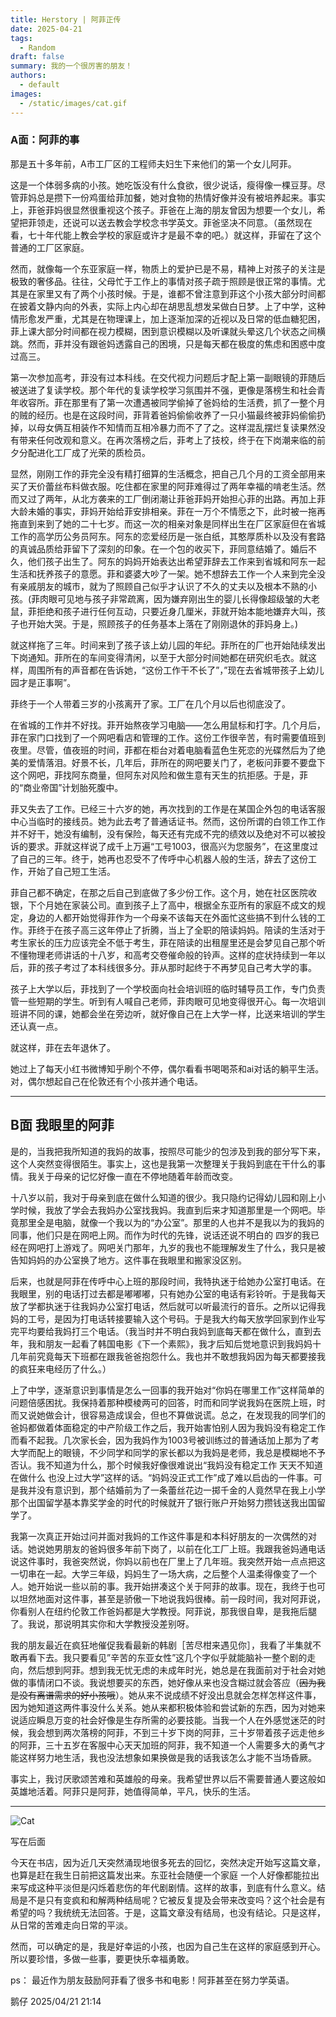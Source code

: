 ```yaml
---
title: Herstory | 阿菲正传
date: 2025-04-21
tags:
  - Random
draft: false
summary: 我的一个很厉害的朋友！
authors:
  - default
images:
  - /static/images/cat.gif
---
```


### A面：阿菲的事

那是五十多年前，A市工厂区的工程师夫妇生下来他们的第一个女儿阿菲。

这是一个体弱多病的小孩。她吃饭没有什么食欲，很少说话，瘦得像一棵豆芽。尽管菲妈总是攒下一份鸡蛋给菲加餐，她对食物的热情好像并没有被培养起来。事实上，菲爸菲妈很显然很重视这个孩子。菲爸在上海的朋友曾因为想要一个女儿，希望把菲领走，还说可以送去教会学校念书学英文。菲爸坚决不同意。（虽然现在看，七十年代能上教会学校的家庭或许才是最不幸的吧。）就这样，菲留在了这个普通的工厂区家庭。

然而，就像每一个东亚家庭一样，物质上的爱护已是不易，精神上对孩子的关注是极致的奢侈品。往往，父母忙于工作上的事情对孩子疏于照顾是很正常的事情。尤其是在家里又有了两个小孩时候。于是，谁都不曾注意到菲这个小孩大部分时间都在披着文静内向的外表，实际上内心却在胡思乱想发呆做白日梦。上了中学，这种情形愈发严重，尤其是在物理课上，加上逐渐加深的近视以及日常的低血糖犯困，菲上课大部分时间都在视力模糊，困到意识模糊以及听课就头晕这几个状态之间横跳。然而，菲并没有跟爸妈透露自己的困境，只是每天都在极度的焦虑和困惑中度过高三。

第一次参加高考，菲没有过本科线。在交代视力问题后才配上第一副眼镜的菲随后被送进了复读学校。那个年代的复读学校学习氛围并不强，更像是落榜生和社会青年收容所。菲在那里有了第一次遭遇被同学偷掉了爸妈给的生活费，抓了一整个月的贼的经历。也是在这段时间，菲背着爸妈偷偷收养了一只小猫最终被菲妈偷偷扔掉，以母女俩互相装作不知情而互相冷暴力而不了了之。这样混乱摆烂复读果然没有带来任何改观和意义。在再次落榜之后，菲考上了技校，终于在下岗潮来临的前夕分配进化工厂成了光荣的质检员。

显然，刚刚工作的菲完全没有精打细算的生活概念，把自己几个月的工资全部用来买了天价蕾丝布料做衣服。吃住都在家里的阿菲难得过了两年幸福的啃老生活。然而又过了两年，从北方袭来的工厂倒闭潮让菲爸菲妈开始担心菲的出路。再加上菲大龄未婚的事实，菲妈开始给菲安排相亲。菲在一万个不情愿之下，此时被一拖再拖直到来到了她的二十七岁。而这一次的相亲对象是同样出生在厂区家庭但在省城工作的高学历公务员阿东。阿东的恋爱经历是一张白纸，其憨厚质朴以及没有套路的真诚品质给菲留下了深刻的印象。在一个包的收买下，菲同意结婚了。婚后不久，他们孩子出生了。阿东的妈妈开始表达出希望菲辞去工作来到省城和阿东一起生活和抚养孩子的意愿。菲和婆婆大吵了一架。她不想辞去工作一个人来到完全没有亲戚朋友的城市，就为了照顾自己似乎才认识了不久的丈夫以及根本不熟的小孩。(菲肉眼可见地与孩子非常疏离，因为嫌弃刚出生的婴儿长得像超级皱的大老鼠，菲拒绝和孩子进行任何互动，只要近身几厘米，菲就开始本能地嫌弃大叫，孩子也开始大哭。于是，照顾孩子的任务基本上落在了刚刚退休的菲妈身上。)

就这样拖了三年。时间来到了孩子该上幼儿园的年纪。菲所在的厂也开始陆续发出下岗通知。菲所在的车间变得清闲，以至于大部分时间她都在研究织毛衣。就这样，周围所有的声音都在告诉她，“这份工作干不长了”，”现在去省城带孩子上幼儿园才是正事啊”。

菲终于一个人带着三岁的小孩离开了家。工厂在几个月以后也彻底没了。

在省城的工作并不好找。菲开始熬夜学习电脑——怎么用鼠标和打字。几个月后，菲在家门口找到了一个网吧看店和管理的工作。这份工作很辛苦，有时需要值班到夜里。尽管，值夜班的时间，菲都在柜台对着电脑看蓝色生死恋的光碟然后为了绝美的爱情落泪。好景不长，几年后，菲所在的网吧要关门了，老板问菲要不要盘下这个网吧，菲找阿东商量，但阿东对风险和做生意有天生的抗拒感。于是，菲的“商业帝国”计划胎死腹中。

菲又失去了工作。已经三十六岁的她，再次找到的工作是在某国企外包的电话客服中心当临时的接线员。她为此去考了普通话证书。然而，这份所谓的白领工作工作并不好干，她没有编制，没有保险，每天还有完成不完的绩效以及绝对不可以被投诉的要求。菲就这样说了成千上万遍“工号1003，很高兴为您服务”，在这里度过了自己的三年。终于，她再也忍受不了传呼中心机器人般的生活，辞去了这份工作，开始了自己短工生活。

菲自己都不确定，在那之后自己到底做了多少份工作。这个月，她在社区医院收银，下个月她在家装公司。直到孩子上了高中，根据全东亚所有的家庭不成文的规定，身边的人都开始觉得菲作为一个母亲不该每天在外面忙这些搞不到什么钱的工作。菲终于在孩子高三这年停止了折腾，当上了全职的陪读妈妈。陪读的生活对于考生家长的压力应该完全不低于考生，菲在陪读的出租屋里还是会梦见自己那个听不懂物理老师讲话的十八岁，和高考交卷催命般的铃声。这样的症状持续到一年以后，菲的孩子考过了本科线很多分。菲从那时起终于不再梦见自己考大学的事。

孩子上大学以后，菲找到了一个学校面向社会培训班的临时辅导员工作，专门负责管一些短期的学生。听到有人喊自己老师，菲肉眼可见地变得很开心。每一次培训班讲不同的课，她都会坐在旁边听，就好像自己在上大学一样，比送来培训的学生还认真一点。

就这样，菲在去年退休了。

她过上了每天小红书微博知乎刷个不停，偶尔看看书喝喝茶和ai对话的躺平生活。对，偶尔想起自己在伦敦还有个小孩并通个电话。

---
## B面 我眼里的阿菲

是的，当我把我所知道的我妈的故事，按照尽可能少的包涉及到我的部分写下来，这个人突然变得很陌生。事实上，这也是我第一次整理关于我妈到底在干什么的事情。我关于母亲的记忆好像一直在不停地随着年龄而改变。

十八岁以前，我对于母亲到底在做什么知道的很少。我只隐约记得幼儿园和刚上小学时候，我放了学会去我妈办公室找我妈。我直到后来才知道那里是一个网吧。毕竟那里全是电脑，就像一个我以为的“办公室”。那里的人也并不是我以为的我妈的同事，他们只是在网吧上网。而作为时代的先锋，说话还说不明白的 四岁的我已经在网吧打上游戏了。网吧关门那年，九岁的我也不能理解发生了什么，我只是被告知妈妈的办公室换了地方。这件事在我眼里和搬家没区别。

后来，也就是阿菲在传呼中心上班的那段时间，我特执迷于给她办公室打电话。在我眼里，别的电话打过去都是嘟嘟嘟，只有她办公室的电话有彩铃听。于是我每天放了学都执迷于往我妈办公室打电话，然后就可以听最流行的音乐。之所以记得我妈的工号，是因为打电话转接要输入这个号码。于是我大约每天放学回家到作业写完平均要给我妈打三个电话。（我当时并不明白我妈到底每天都在做什么，直到去年，我和朋友一起看了韩国电影《下一个素熙》，我才后知后觉地意识到我妈妈十几年前究竟每天下班都在跟我爸爸抱怨什么。我也并不敢想我妈因为每天都要接我的疯狂来电经历了什么。）

上了中学，逐渐意识到事情是怎么一回事的我开始对“你妈在哪里工作”这样简单的问题倍感困扰。我保持着那种模棱两可的回答，时而和同学说我妈在医院上班，时而又说她做会计，很容易造成误会，但也不算做说谎。总之，在发现我的同学们的爸妈都做着体面稳定的中产阶级工作之后，我开始害怕别人因为我妈没有稳定工作而看不起我。几次家长会，因为我妈作为1003号被训练过的普通话加上那为了考大学而配上的眼镜，不少同学和同学的家长都以为我妈是老师，我总是模糊地不予否认。我不知道为什么，那个时候我好像很难说出“我妈没有稳定工作 天天不知道在做什么 也没上过大学”这样的话。“妈妈没正式工作”成了难以启齿的一件事。可是我并没有意识到，那个结婚前为了一条蕾丝花边一掷千金的人竟然早在我上小学那个出国留学基本靠奖学金的时代的时候就开了银行账户开始努力攒钱送我出国留学了。

我第一次真正开始过问并面对我妈的工作这件事是和本科好朋友的一次偶然的对话。她说她男朋友的爸妈很多年前下岗了，以前在化工厂上班。我跟我爸妈通电话说这件事时，我爸突然说，你妈以前也在厂里上了几年班。我突然开始一点点把这一切串在一起。大学三年级，妈妈生了一场大病，之后整个人温柔得像变了一个人。她开始说一些以前的事。我开始拼凑这个关于阿菲的故事。现在，我终于也可以坦然地面对这件事，甚至是骄傲一下地说我妈很棒。前一段时间，我对阿菲说，你看别人在纽约伦敦工作爸妈都是大学教授。阿菲说，那我很自卑，是我拖后腿了。我说，那说明其实你和大学教授没差别呀。

我的朋友最近在疯狂地催促我看最新的韩剧［苦尽柑来遇见你］，我看了半集就不敢再看下去。我只要看见”辛苦的东亚女性”这几个字似乎就能脑补一整个剧的走向，然后想到阿菲。想到我无忧无虑的未成年时光，她总是在我面前对于社会对她做的事情闭口不谈。我说想要买的东西，她好像从来也没含糊过就会答应（~~因为我是没有离谱需求的好小孩哦~~）。她从来不说成绩不好没出息就会怎样怎样这件事，因为她知道这两件事没什么关系。她从来都积极体验和尝试新的东西，因为对她来说适应瞬息万变的社会好像是生存所需的必要技能。当我一个人在外感觉迷茫的时候，我会想到两次落榜的阿菲，不到三十岁下岗的阿菲，三十岁带着孩子远走他乡的阿菲，三十五岁在客服中心天天加班的阿菲，我不知道一个人需要多大的勇气才能这样努力地生活，我也没法想象如果换做是我的话我该怎么才能不当场昏厥。

事实上，我讨厌歌颂苦难和英雄般的母亲。我希望世界以后不需要普通人要这般如英雄地活着。阿菲只是阿菲，她值得简单，平凡，快乐的生活。

---
![Cat](/static/images/cat.gif)

写在后面

今天在书店，因为近几天突然涌现地很多死去的回忆，突然决定开始写这篇文章，也算是赶在我生日前把这篇发出来。东亚社会随便一个家庭 一个人好像都能拉出来写成这种平淡但是闪烁着悲伤的年代剧剧情。这样的故事，到底有什么意义。结局是不是只有变疯和和解两种结局呢？它被反复提及会带来改变吗？这个社会是有希望的吗？我统统无法回答。于是，这篇文章没有结局，也没有结论。只是这样，从日常的苦难走向日常的平淡。

然而，可以确定的是，我是好幸运的小孩，也因为自己生在这样的家庭感到开心。所以要珍惜，多做一些事，要更快乐幸福勇敢。

ps： 最近作为朋友鼓励阿菲看了很多书和电影！阿菲甚至在努力学英语。

鹅仔
2025/04/21 21:14